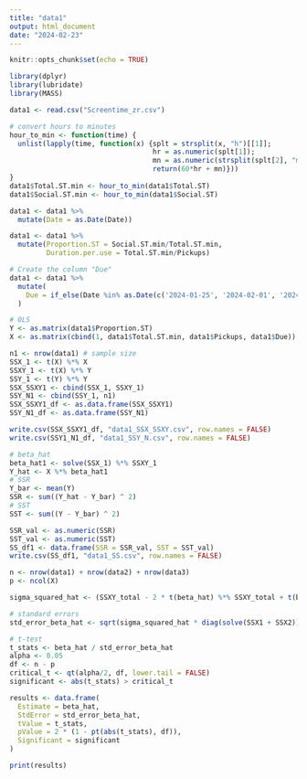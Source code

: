 ```yaml
---
title: "data1"
output: html_document
date: "2024-02-23"
---
```


```r
knitr::opts_chunk$set(echo = TRUE)
```

```r
library(dplyr)
library(lubridate)
library(MASS)
```

```r
data1 <- read.csv("Screentime_zr.csv")
```

```r
# convert hours to minutes
hour_to_min <- function(time) {
  unlist(lapply(time, function(x) {splt = strsplit(x, "h")[[1]];
                                   hr = as.numeric(splt[1]);
                                   mn = as.numeric(strsplit(splt[2], "m")[[1]][1]);
                                   return(60*hr + mn)}))
}
data1$Total.ST.min <- hour_to_min(data1$Total.ST)
data1$Social.ST.min <- hour_to_min(data1$Social.ST)
```

```r
data1 <- data1 %>% 
  mutate(Date = as.Date(Date))

data1 <- data1 %>%
  mutate(Proportion.ST = Social.ST.min/Total.ST.min,
         Duration.per.use = Total.ST.min/Pickups)
```

```r
# Create the column "Due"
data1 <- data1 %>%
  mutate(
    Due = if_else(Date %in% as.Date(c('2024-01-25', '2024-02-01', '2024-02-08', '2024-02-15', '2024-02-06', '2024-02-12')), 1, 0)
  )
```

```r
# OLS
Y <- as.matrix(data1$Proportion.ST)
X <- as.matrix(cbind(1, data1$Total.ST.min, data1$Pickups, data1$Due))

n1 <- nrow(data1) # sample size
SSX_1 <- t(X) %*% X
SSXY_1 <- t(X) %*% Y
SSY_1 <- t(Y) %*% Y
SSX_SSXY1 <- cbind(SSX_1, SSXY_1)
SSY_N1 <- cbind(SSY_1, n1)
SSX_SSXY1_df <- as.data.frame(SSX_SSXY1)
SSY_N1_df <- as.data.frame(SSY_N1)

write.csv(SSX_SSXY1_df, "data1_SSX_SSXY.csv", row.names = FALSE)
write.csv(SSY1_N1_df, "data1_SSY_N.csv", row.names = FALSE)
```

```r
# beta_hat
beta_hat1 <- solve(SSX_1) %*% SSXY_1
Y_hat <- X %*% beta_hat1
# SSR
Y_bar <- mean(Y)
SSR <- sum((Y_hat - Y_bar) ^ 2)
# SST
SST <- sum((Y - Y_bar) ^ 2)

SSR_val <- as.numeric(SSR)
SST_val <- as.numeric(SST)
SS_df1 <- data.frame(SSR = SSR_val, SST = SST_val)
write.csv(SS_df1, "data1_SS.csv", row.names = FALSE)
```

```r
n <- nrow(data1) + nrow(data2) + nrow(data3)
p <- ncol(X) 

sigma_squared_hat <- (SSXY_total - 2 * t(beta_hat) %*% SSXY_total + t(beta_hat) %*% SSX_total %*% beta_hat) / (n - p)

# standard errors
std_error_beta_hat <- sqrt(sigma_squared_hat * diag(solve(SSX1 + SSX2)))
```

```r
# t-test
t_stats <- beta_hat / std_error_beta_hat
alpha <- 0.05
df <- n - p
critical_t <- qt(alpha/2, df, lower.tail = FALSE)
significant <- abs(t_stats) > critical_t

results <- data.frame(
  Estimate = beta_hat,
  StdError = std_error_beta_hat,
  tValue = t_stats,
  pValue = 2 * (1 - pt(abs(t_stats), df)),
  Significant = significant
)

print(results)
```


